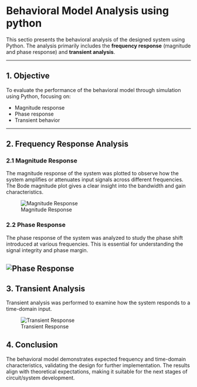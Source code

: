 
# Behavioral Model Analysis using python

This sectio presents the behavioral analysis of the designed system using Python. The analysis primarily includes the **frequency response** (magnitude and phase response) and **transient analysis**.

---

## 1. Objective

To evaluate the performance of the behavioral model through simulation using Python, focusing on:

- Magnitude response
- Phase response
- Transient behavior

---

## 2. Frequency Response Analysis

### 2.1 Magnitude Response

The magnitude response of the system was plotted to observe how the system amplifies or attenuates input signals across different frequencies. The Bode magnitude plot gives a clear insight into the bandwidth and gain characteristics.

![Magnitude Response](images/transient_response_1KHz_Q10.png)

### 2.2 Phase Response

The phase response of the system was analyzed to study the phase shift introduced at various frequencies. This is essential for understanding the signal integrity and phase margin.

![Phase Response](path_to_your_plot_image)
---

## 3. Transient Analysis

Transient analysis was performed to examine how the system responds to a time-domain input.

![Transient Response](path_to_your_plot_image)


## 4. Conclusion

The behavioral model demonstrates expected frequency and time-domain characteristics, validating the design for further implementation. The results align with theoretical expectations, making it suitable for the next stages of circuit/system development.

